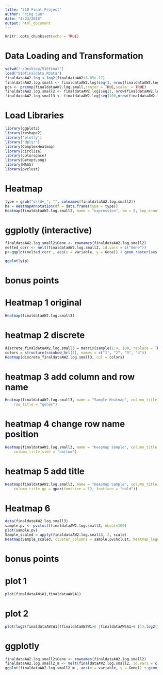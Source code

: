 ```yaml
---
title: "510 Final Project"
author: "Ying Sun"
date: "4/23/2018"
output: html_document
---
```


```r
knitr::opts_chunk$set(echo = TRUE)
```

# Data Loading and Transformation
```r
setwd("~/Desktop/510final")
load("510finaldata.RData")
finaldataAW2.log <-log2(finaldataAW2+8.05e-12)
finaldataAW2.log.small <- finaldataAW2.log[seq(1, nrow(finaldataAW2.log), 20), ]
pca <- prcomp(finaldataAW2.log.small,center = TRUE,scale. = TRUE)
finaldataAW2.log.small2 <- finaldataAW2.log[seq(1, nrow(finaldataAW2.log), 1000), ]
finaldataAW2.log.small3 <- finaldataAW2.log[seq(100,nrow(finaldataAW2.log),2000),]
```

# Load Libraries
```r
library(ggplot2)
library(reshape2)
library('plotly')
library("dplyr")
library(ComplexHeatmap)
library(circlize)
library(colorspace)
library(GetoptLong)
library(MASS)
library(pvclust)
```


# Heatmap
```r
type = gsub("s\\d+_", "", colnames(finaldataAW2.log.small2))
ha = HeatmapAnnotation(df = data.frame(type = type))
Heatmap(finaldataAW2.log.small2, name = "expression", km = 5, top_annotation = ha, top_annotation_height = unit(4, "mm"), show_row_names = FALSE, show_column_names = FALSE)
```



# ggplotly (interactive)
```r
finaldataAW2.log.small2$Gene <- rownames(finaldataAW2.log.small2)
melted_corr <- melt(finaldataAW2.log.small2, id.vars = c("Gene"))
p<-ggplot(melted_corr , aes(x = variable, y = Gene)) + geom_raster(aes(fill = value)) + scale_fill_gradient2(low="navy", mid="white", high="red", midpoint=0.5) + theme( plot.title = element_blank(),axis.text.x = element_blank(), axis.text.y = element_blank(), axis.title.y = element_blank(), axis.title.x = element_blank())

ggplotly(p)
```

# bonus points
# Heatmap 1 original  
```r
Heatmap(finaldataAW2.log.small3)
```
# heatmap 2 discrete 
```r
discrete_finaldataAW2.log.small3 = matrix(sample(1:4, 100, replace = TRUE), 10, 10)
colors = structure(rainbow_hcl(4), names = c("1", "2", "3", "4"))
Heatmap(discrete_finaldataAW2.log.small3, col = colors)
```

# heatmap 3 add column and row name
```r
Heatmap(finaldataAW2.log.small3, name = "Sample Heatmap", column_title = "patients", 
    row_title = "genes")
```

# heatmap 4 change row name position
```r
Heatmap(finaldataAW2.log.small3, name = "Heapmap sample", column_title = "patients", row_title = "genes", 
    column_title_side = "bottom")
```

# heatmap 5 add title
```r
Heatmap(finaldataAW2.log.small3, name = "Heapmap Sample", column_title = "Gene Expression of Liver Hepatocellular Carcinoma in Asian and White People", 
    column_title_gp = gpar(fontsize = 12, fontface = "bold"))
```

# Heatmap 6
```r
data(finaldataAW2.log.small3)
sample.pv <- pvclust(finaldataAW2.log.small3, nboot=100)
plot(sample.pv)
Sample_scaled = apply(finaldataAW2.log.small3, 2, scale)
Heatmap(Sample_scaled, cluster_columns = sample.pv$hclust, heatmap_legend_param = list(title = "expression"))
```


# bonus points
# plot 1
```r
plot(finaldataAW$W1,finaldataAW$A1)
```

# plot 2
```r
plot(log2(finaldataAW$W1[(finaldataAW$W1>0 |finaldataAW$A1>0 )]),log2(finaldataAW$A1[(finaldataAW$W1>0 |finaldataAW$A1>0 )]))
```

# ggplotly 
```r
finaldataAW2.log.small2$Gene <- rownames(finaldataAW2.log.small2)
finaldataAW2.log.small2_m <- melt(finaldataAW2.log.small2, id.vars = c("Gene"))
ggplot(finaldataAW2.log.small2_m , aes(x = variable, y = Gene)) + geom_raster(aes(fill = value))
```


